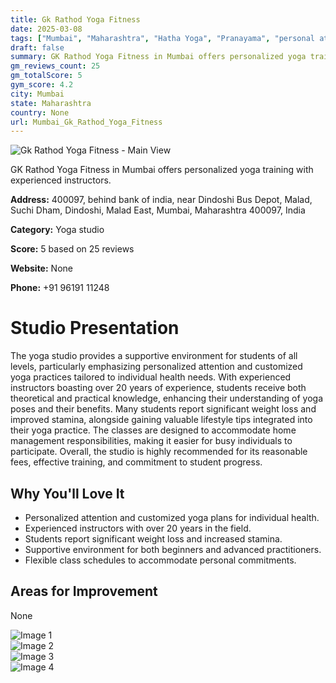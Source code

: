 ```yaml
---
title: Gk Rathod Yoga Fitness
date: 2025-03-08
tags: ["Mumbai", "Maharashtra", "Hatha Yoga", "Pranayama", "personal attention", "flexibility", "Mumbai"]  
draft: false
summary: GK Rathod Yoga Fitness in Mumbai offers personalized yoga training with experienced instructors.
gm_reviews_count: 25
gm_totalScore: 5
gym_score: 4.2
city: Mumbai
state: Maharashtra
country: None
url: Mumbai_Gk_Rathod_Yoga_Fitness
---
```


<div className="aspect-[16/9] relative my-8">
  <img 
    src="https://lh5.googleusercontent.com/p/AF1QipOUyHt8K_KzGq4iQHuTYO4jjcNyUKnHs5BiEXs=w1920-h1080-k-no"
    alt="Gk Rathod Yoga Fitness - Main View"
    className="object-cover absolute inset-0 w-full h-full rounded-lg"
  />
</div>

GK Rathod Yoga Fitness in Mumbai offers personalized yoga training with experienced instructors.

**Address:** 400097, behind bank of india, near Dindoshi Bus Depot, Malad, Suchi Dham, Dindoshi, Malad East, Mumbai, Maharashtra 400097, India

**Category:** Yoga studio

**Score:** 5 based on 25 reviews

**Website:** None

**Phone:** +91 96191 11248

# Studio Presentation

The yoga studio provides a supportive environment for students of all levels, particularly emphasizing personalized attention and customized yoga practices tailored to individual health needs. With experienced instructors boasting over 20 years of experience, students receive both theoretical and practical knowledge, enhancing their understanding of yoga poses and their benefits. Many students report significant weight loss and improved stamina, alongside gaining valuable lifestyle tips integrated into their yoga practice. The classes are designed to accommodate home management responsibilities, making it easier for busy individuals to participate. Overall, the studio is highly recommended for its reasonable fees, effective training, and commitment to student progress.



## Why You'll Love It

- Personalized attention and customized yoga plans for individual health.
- Experienced instructors with over 20 years in the field.
- Students report significant weight loss and increased stamina.
- Supportive environment for both beginners and advanced practitioners.
- Flexible class schedules to accommodate personal commitments.

## Areas for Improvement

None

<div className="grid grid-cols-1 xl:grid-cols-2 gap-4 my-8">
<div className="aspect-[4/3] relative"><img src="https://lh3.googleusercontent.com/p/AF1QipPuFVogFDvTOrgu1VSEQWk8ZeCxCdN1WyzJX40=w1920-h1080-k-no" alt="Image 1" className="object-cover absolute inset-0 w-full h-full rounded-lg" /></div>
<div className="aspect-[4/3] relative"><img src="https://lh5.googleusercontent.com/p/AF1QipNGO_swWzwanJvn6epY0PZTXKgMW3f8yQ6gPW4=w1920-h1080-k-no" alt="Image 2" className="object-cover absolute inset-0 w-full h-full rounded-lg" /></div>
<div className="aspect-[4/3] relative"><img src="https://lh5.googleusercontent.com/p/AF1QipNVX2OtIgSFyRTU4g1FxjWO-N2WdvsLceY1bpY=w1920-h1080-k-no" alt="Image 3" className="object-cover absolute inset-0 w-full h-full rounded-lg" /></div>
<div className="aspect-[4/3] relative"><img src="https://lh5.googleusercontent.com/p/AF1QipP9tkl9c7F65ZQS-fQFzIdjmNFOYeBs129skjM=w1920-h1080-k-no" alt="Image 4" className="object-cover absolute inset-0 w-full h-full rounded-lg" /></div>
</div>